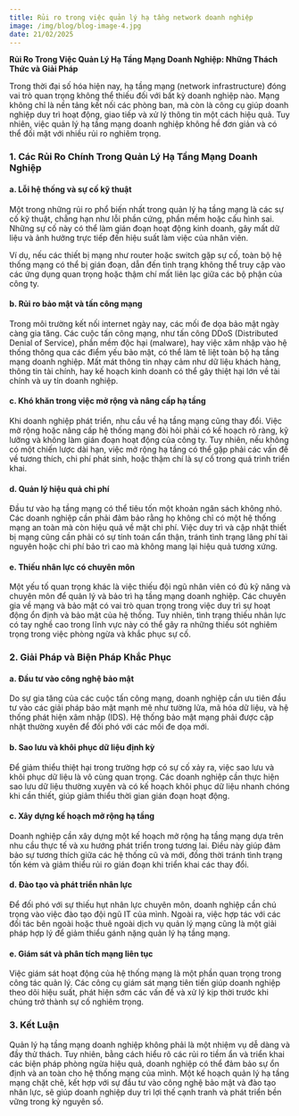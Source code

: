 ```yaml
---
title: Rủi ro trong việc quản lý hạ tầng network doanh nghiệp
image: /img/blog/blog-image-4.jpg
date: 21/02/2025
---
```


**Rủi Ro Trong Việc Quản Lý Hạ Tầng Mạng Doanh Nghiệp: Những Thách Thức và Giải Pháp**

Trong thời đại số hóa hiện nay, hạ tầng mạng (network infrastructure) đóng vai trò quan trọng không thể thiếu đối với bất kỳ doanh nghiệp nào. Mạng không chỉ là nền tảng kết nối các phòng ban, mà còn là công cụ giúp doanh nghiệp duy trì hoạt động, giao tiếp và xử lý thông tin một cách hiệu quả. Tuy nhiên, việc quản lý hạ tầng mạng doanh nghiệp không hề đơn giản và có thể đối mặt với nhiều rủi ro nghiêm trọng.

### 1. Các Rủi Ro Chính Trong Quản Lý Hạ Tầng Mạng Doanh Nghiệp

#### a. Lỗi hệ thống và sự cố kỹ thuật

Một trong những rủi ro phổ biến nhất trong quản lý hạ tầng mạng là các sự cố kỹ thuật, chẳng hạn như lỗi phần cứng, phần mềm hoặc cấu hình sai. Những sự cố này có thể làm gián đoạn hoạt động kinh doanh, gây mất dữ liệu và ảnh hưởng trực tiếp đến hiệu suất làm việc của nhân viên.

Ví dụ, nếu các thiết bị mạng như router hoặc switch gặp sự cố, toàn bộ hệ thống mạng có thể bị gián đoạn, dẫn đến tình trạng không thể truy cập vào các ứng dụng quan trọng hoặc thậm chí mất liên lạc giữa các bộ phận của công ty.

#### b. Rủi ro bảo mật và tấn công mạng

Trong môi trường kết nối internet ngày nay, các mối đe dọa bảo mật ngày càng gia tăng. Các cuộc tấn công mạng, như tấn công DDoS (Distributed Denial of Service), phần mềm độc hại (malware), hay việc xâm nhập vào hệ thống thông qua các điểm yếu bảo mật, có thể làm tê liệt toàn bộ hạ tầng mạng doanh nghiệp. Mất mát thông tin nhạy cảm như dữ liệu khách hàng, thông tin tài chính, hay kế hoạch kinh doanh có thể gây thiệt hại lớn về tài chính và uy tín doanh nghiệp.

#### c. Khó khăn trong việc mở rộng và nâng cấp hạ tầng

Khi doanh nghiệp phát triển, nhu cầu về hạ tầng mạng cũng thay đổi. Việc mở rộng hoặc nâng cấp hệ thống mạng đòi hỏi phải có kế hoạch rõ ràng, kỹ lưỡng và không làm gián đoạn hoạt động của công ty. Tuy nhiên, nếu không có một chiến lược dài hạn, việc mở rộng hạ tầng có thể gặp phải các vấn đề về tương thích, chi phí phát sinh, hoặc thậm chí là sự cố trong quá trình triển khai.

#### d. Quản lý hiệu quả chi phí

Đầu tư vào hạ tầng mạng có thể tiêu tốn một khoản ngân sách không nhỏ. Các doanh nghiệp cần phải đảm bảo rằng họ không chỉ có một hệ thống mạng an toàn mà còn hiệu quả về mặt chi phí. Việc duy trì và cập nhật thiết bị mạng cũng cần phải có sự tính toán cẩn thận, tránh tình trạng lãng phí tài nguyên hoặc chi phí bảo trì cao mà không mang lại hiệu quả tương xứng.

#### e. Thiếu nhân lực có chuyên môn

Một yếu tố quan trọng khác là việc thiếu đội ngũ nhân viên có đủ kỹ năng và chuyên môn để quản lý và bảo trì hạ tầng mạng doanh nghiệp. Các chuyên gia về mạng và bảo mật có vai trò quan trọng trong việc duy trì sự hoạt động ổn định và bảo mật của hệ thống. Tuy nhiên, tình trạng thiếu nhân lực có tay nghề cao trong lĩnh vực này có thể gây ra những thiếu sót nghiêm trọng trong việc phòng ngừa và khắc phục sự cố.

### 2. Giải Pháp và Biện Pháp Khắc Phục

#### a. Đầu tư vào công nghệ bảo mật

Do sự gia tăng của các cuộc tấn công mạng, doanh nghiệp cần ưu tiên đầu tư vào các giải pháp bảo mật mạnh mẽ như tường lửa, mã hóa dữ liệu, và hệ thống phát hiện xâm nhập (IDS). Hệ thống bảo mật mạng phải được cập nhật thường xuyên để đối phó với các mối đe dọa mới.

#### b. Sao lưu và khôi phục dữ liệu định kỳ

Để giảm thiểu thiệt hại trong trường hợp có sự cố xảy ra, việc sao lưu và khôi phục dữ liệu là vô cùng quan trọng. Các doanh nghiệp cần thực hiện sao lưu dữ liệu thường xuyên và có kế hoạch khôi phục dữ liệu nhanh chóng khi cần thiết, giúp giảm thiểu thời gian gián đoạn hoạt động.

#### c. Xây dựng kế hoạch mở rộng hạ tầng

Doanh nghiệp cần xây dựng một kế hoạch mở rộng hạ tầng mạng dựa trên nhu cầu thực tế và xu hướng phát triển trong tương lai. Điều này giúp đảm bảo sự tương thích giữa các hệ thống cũ và mới, đồng thời tránh tình trạng tốn kém và giảm thiểu rủi ro gián đoạn khi triển khai các thay đổi.

#### d. Đào tạo và phát triển nhân lực

Để đối phó với sự thiếu hụt nhân lực chuyên môn, doanh nghiệp cần chú trọng vào việc đào tạo đội ngũ IT của mình. Ngoài ra, việc hợp tác với các đối tác bên ngoài hoặc thuê ngoài dịch vụ quản lý mạng cũng là một giải pháp hợp lý để giảm thiểu gánh nặng quản lý hạ tầng mạng.

#### e. Giám sát và phân tích mạng liên tục

Việc giám sát hoạt động của hệ thống mạng là một phần quan trọng trong công tác quản lý. Các công cụ giám sát mạng tiên tiến giúp doanh nghiệp theo dõi hiệu suất, phát hiện sớm các vấn đề và xử lý kịp thời trước khi chúng trở thành sự cố nghiêm trọng.

### 3. Kết Luận

Quản lý hạ tầng mạng doanh nghiệp không phải là một nhiệm vụ dễ dàng và đầy thử thách. Tuy nhiên, bằng cách hiểu rõ các rủi ro tiềm ẩn và triển khai các biện pháp phòng ngừa hiệu quả, doanh nghiệp có thể đảm bảo sự ổn định và an toàn cho hệ thống mạng của mình. Một kế hoạch quản lý hạ tầng mạng chặt chẽ, kết hợp với sự đầu tư vào công nghệ bảo mật và đào tạo nhân lực, sẽ giúp doanh nghiệp duy trì lợi thế cạnh tranh và phát triển bền vững trong kỷ nguyên số.
